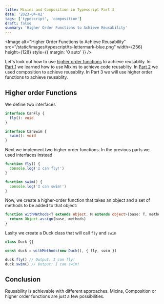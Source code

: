 ```yaml
---
title: Mixins and Composition in Typescript Part 3
date: '2023-04-02'
tags: ['typescript', 'composition']
draft: false
summary: 'Higher Order Functions to Achieve Reusability'
---
```


<Image
  alt="Higher Order Functions to Achieve Reusability"
  src="/static/images/typescript/ts-lettermark-blue.png"
  width={256}
  height={128}
  style={{ margin: '0 auto' }}
/>

Let's look out how to use [higher order functions](https://medium.com/javascript-scene/higher-order-functions-composing-software-5365cf2cbe99#:~:text=A%20higher%20order%20function%20is,return%20a%20function%20as%20output) to achieve reusablity. In [Part 1](https://www.go-code.dev/blog/typescript/mixins-and-composition-in-typescript-part-1)
we learned how to use Mixins to achieve code reusablity. In [Part 2](https://www.go-code.dev/blog/typescript/mixins-and-composition-in-typescript-part-2)
we used composition to achieve reusablity. In Part 3 we will use higher order functions to achieve reusablity.

## Higher order Functions

We define two interfaces

```typescript
interface CanFly {
  fly(): void
}

interface CanSwim {
  swim(): void
}
```

Next we implement two higher order functions. In the previous parts we used interfaces instead

```typescript
function fly() {
  console.log('I can fly!')
}

function swim() {
  console.log('I can swim!')
}
```

Now, we create a higher-order function that takes an object and a set of methods to be added to that object:

```typescript
function withMethods<T extends object, M extends object>(base: T, methods: M): T & M {
  return Object.assign(base, methods)
}
```

Laslty we create a Duck class that will call `fly` and `swim`

```typescript
class Duck {}

const duck = withMethods(new Duck(), { fly, swim })

duck.fly() // Output: I can fly!
duck.swim() // Output: I can swim!
```

## Conclusion

Reusability is achievable with different approaches. Mixins, Composition or higher order functions are just a few
possibilities.
